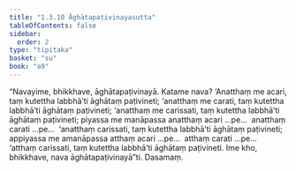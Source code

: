 ```yaml
---
title: "1.3.10 Āghātapaṭivinayasutta"
tableOfContents: false
sidebar:
  order: 2
type: "tipitaka"
basket: "su"
book: "a9"
---
```



<DynamicBreadcrumb />

<Division number="30" book="a9" bookNo="17" page="208">

<Paragraph number="239" book="a9">
“Navayime, bhikkhave, āghātapaṭivinayā. Katame nava? ‘Anatthaṃ me acari, taṃ kutettha labbhā’ti āghātaṃ paṭivineti; ‘anatthaṃ me carati, taṃ kutettha labbhā’ti āghātaṃ paṭivineti; ‘anatthaṃ me carissati, taṃ kutettha labbhā’ti āghātaṃ paṭivineti; piyassa me manāpassa anatthaṃ acari …pe…  anatthaṃ carati …pe…  ‘anatthaṃ carissati, taṃ kutettha labbhā’ti āghātaṃ paṭivineti; appiyassa me amanāpassa atthaṃ acari …pe…  atthaṃ carati …pe…  ‘atthaṃ carissati, taṃ kutettha labbhā’ti āghātaṃ paṭivineti. Ime kho, bhikkhave, nava āghātapaṭivinayā”ti.

</Paragraph>
</Division>

<Paragraph number="240" type="center" book="a9">
Dasamaṃ.
</Paragraph>